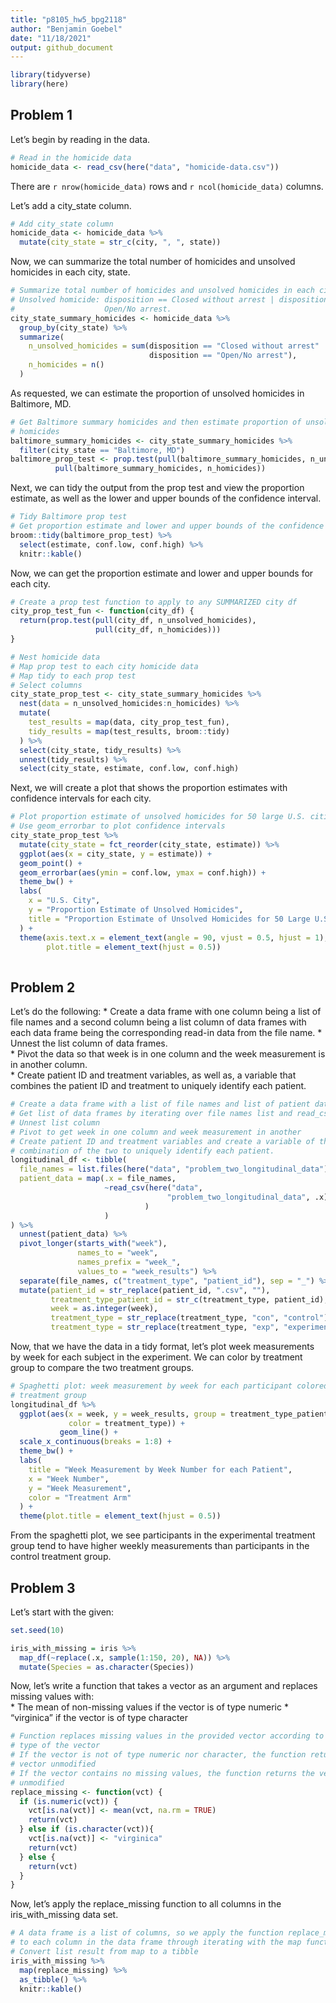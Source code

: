 ```yaml
---
title: "p8105_hw5_bpg2118"
author: "Benjamin Goebel"
date: "11/18/2021"
output: github_document
---
```


```r
library(tidyverse)
library(here)
```

## Problem 1

Let's begin by reading in the data.
```r
# Read in the homicide data
homicide_data <- read_csv(here("data", "homicide-data.csv"))
```
There are `r nrow(homicide_data)` rows and `r ncol(homicide_data)` columns.

Let's add a city_state column.
```r
# Add city_state column
homicide_data <- homicide_data %>%
  mutate(city_state = str_c(city, ", ", state))
```

Now, we can summarize the total number of homicides and unsolved homicides in 
each city, state.
```r
# Summarize total number of homicides and unsolved homicides in each city, state
# Unsolved homicide: disposition == Closed without arrest | disposition ==
#                    Open/No arrest.
city_state_summary_homicides <- homicide_data %>%
  group_by(city_state) %>%
  summarize(
    n_unsolved_homicides = sum(disposition == "Closed without arrest" |
                               disposition == "Open/No arrest"),
    n_homicides = n()
  )
```

As requested, we can estimate the proportion of unsolved homicides in 
Baltimore, MD.
```r
# Get Baltimore summary homicides and then estimate proportion of unsolved
# homicides
baltimore_summary_homicides <- city_state_summary_homicides %>%
  filter(city_state == "Baltimore, MD")
baltimore_prop_test <- prop.test(pull(baltimore_summary_homicides, n_unsolved_homicides),
          pull(baltimore_summary_homicides, n_homicides))
```

Next, we can tidy the output from the prop test and view the proportion 
estimate, as well as the lower and upper bounds of the confidence interval.

```r
# Tidy Baltimore prop test
# Get proportion estimate and lower and upper bounds of the confidence interval
broom::tidy(baltimore_prop_test) %>%
  select(estimate, conf.low, conf.high) %>%
  knitr::kable()
```
Now, we can get the proportion estimate and lower and upper bounds for each
city.

```r
# Create a prop test function to apply to any SUMMARIZED city df
city_prop_test_fun <- function(city_df) {
  return(prop.test(pull(city_df, n_unsolved_homicides), 
                   pull(city_df, n_homicides)))
}

# Nest homicide data
# Map prop test to each city homicide data
# Map tidy to each prop test
# Select columns
city_state_prop_test <- city_state_summary_homicides %>%
  nest(data = n_unsolved_homicides:n_homicides) %>%
  mutate(
    test_results = map(data, city_prop_test_fun),
    tidy_results = map(test_results, broom::tidy)
  ) %>%
  select(city_state, tidy_results) %>%
  unnest(tidy_results) %>%
  select(city_state, estimate, conf.low, conf.high)
```
Next, we will create a plot that shows the proportion estimates with 
confidence intervals for each city.

```r
# Plot proportion estimate of unsolved homicides for 50 large U.S. cities
# Use geom_errorbar to plot confidence intervals
city_state_prop_test %>%
  mutate(city_state = fct_reorder(city_state, estimate)) %>%
  ggplot(aes(x = city_state, y = estimate)) +
  geom_point() +
  geom_errorbar(aes(ymin = conf.low, ymax = conf.high)) +
  theme_bw() +
  labs(
    x = "U.S. City",
    y = "Proportion Estimate of Unsolved Homicides",
    title = "Proportion Estimate of Unsolved Homicides for 50 Large U.S. Cities"
  ) +
  theme(axis.text.x = element_text(angle = 90, vjust = 0.5, hjust = 1),
        plot.title = element_text(hjust = 0.5))
  
```

## Problem 2

Let's do the following:
*   Create a data frame with one column being a list of file names and a
second column being a list column of data frames with each data frame being
the corresponding read-in data from the file name.
*   Unnest the list column of data frames.  
*   Pivot the data so that week is in one column and the week measurement is in
another column.  
*   Create patient ID and treatment variables, as well as, a variable that
combines the patient ID and treatment to uniquely identify each patient.

```r
# Create a data frame with a list of file names and list of patient data frames
# Get list of data frames by iterating over file names list and read_csv
# Unnest list column
# Pivot to get week in one column and week measurement in another
# Create patient ID and treatment variables and create a variable of the
# combination of the two to uniquely identify each patient.
longitudinal_df <- tibble(
  file_names = list.files(here("data", "problem_two_longitudinal_data")),
  patient_data = map(.x = file_names, 
                     ~read_csv(here("data", 
                                   "problem_two_longitudinal_data", .x)
                              )
                     )
) %>%
  unnest(patient_data) %>%
  pivot_longer(starts_with("week"),
               names_to = "week",
               names_prefix = "week_",
               values_to = "week_results") %>%
  separate(file_names, c("treatment_type", "patient_id"), sep = "_") %>%
  mutate(patient_id = str_replace(patient_id, ".csv", ""),
         treatment_type_patient_id = str_c(treatment_type, patient_id),
         week = as.integer(week),
         treatment_type = str_replace(treatment_type, "con", "control"),
         treatment_type = str_replace(treatment_type, "exp", "experimental"))
```
Now, that we have the data in a tidy format, let's plot week measurements by
week for each subject in the experiment. We can color by treatment group
to compare the two treatment groups.
```r
# Spaghetti plot: week measurement by week for each participant colored by
# treatment group
longitudinal_df %>%
  ggplot(aes(x = week, y = week_results, group = treatment_type_patient_id,
             color = treatment_type)) +
           geom_line() +
  scale_x_continuous(breaks = 1:8) +
  theme_bw() +
  labs(
    title = "Week Measurement by Week Number for each Patient",
    x = "Week Number",
    y = "Week Measurement",
    color = "Treatment Arm"
  ) +
  theme(plot.title = element_text(hjust = 0.5))
```
From the spaghetti plot, we see participants in the experimental treatment
group tend to have higher weekly measurements than participants in
the control treatment group.

## Problem 3
Let's start with the given:

```r
set.seed(10)

iris_with_missing = iris %>% 
  map_df(~replace(.x, sample(1:150, 20), NA)) %>%
  mutate(Species = as.character(Species))
```

Now, let's write a function that takes a vector as an argument and replaces 
missing values with:  
*   The mean of non-missing values if the vector is of type numeric
*   "virginica" if the vector is of type character
```r
# Function replaces missing values in the provided vector according to the
# type of the vector
# If the vector is not of type numeric nor character, the function returns the
# vector unmodified
# If the vector contains no missing values, the function returns the vector
# unmodified
replace_missing <- function(vct) {
  if (is.numeric(vct)) {
    vct[is.na(vct)] <- mean(vct, na.rm = TRUE)
    return(vct)
  } else if (is.character(vct)){
    vct[is.na(vct)] <- "virginica"
    return(vct)
  } else {
    return(vct)
  }
}
```

Now, let's apply the replace_missing function to all columns in the 
iris_with_missing data set.
```r
# A data frame is a list of columns, so we apply the function replace_missing
# to each column in the data frame through iterating with the map function
# Convert list result from map to a tibble
iris_with_missing %>%
  map(replace_missing) %>%
  as_tibble() %>%
  knitr::kable()
```


